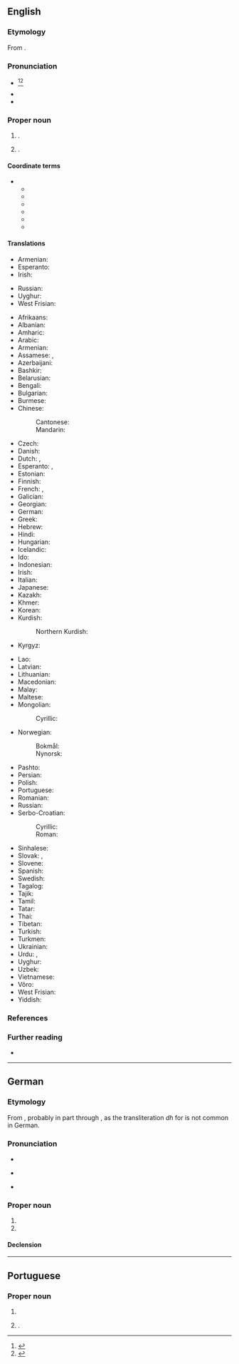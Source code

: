 ==English==

===Etymology===
From {{bor|en|ar|أَبُو ظَبْي||father of the gazelle}}.

===Pronunciation===
* {{a|US}} {{IPA|en|/ˈɑ.bu ˈdɑ.bi/|/ˈɑ.bu ˈðɑ.bi/|/ˈɑ.bu ˈdæ.bi/}}<ref name=RHD>{{R:RHCD|page=6}}</ref><ref name=OCD>{{R:OCD2|page=5}}</ref>
* {{audio|en|LL-Q1860 (eng)-Vealhurl-Abu Dhabi.wav|Audio (UK)}}
* {{audio|en|LL-Q1860 (eng)-Vealhurl-Abu Dhabi2.wav|Audio (UK)}}

===Proper noun===
{{en-proper noun|head=Abu Dhabi}}

# {{place|en|emirate|c/United Arab Emirates|on the southern|gulf/Persian Gulf}}.
# {{place|en|capital city|c/United Arab Emirates|;|capital city|emirate:suf/Abu Dhabi|c/United Arab Emirates}}.

====Coordinate terms====
* {{l|en|United Arab Emirates}}
** {{l|en|Ajman}}
** {{l|en|Dubai}}
** {{l|en|Fujairah}}
** {{l|en|Ras al-Khaimah}}
** {{l|en|Sharjah}}
** {{l|en|Umm al-Quwain}}

====Translations====
{{trans-top|one of the United Arab Emirates}}
* Armenian: {{t+|hy|Աբու Դաբի}}
* Esperanto: {{t|eo|Abudabio}}
* Irish: {{t|ga|Abú Daibí|m}}
{{trans-mid}}
* Russian: {{t+|ru|А́бу-Да́би|m}}
* Uyghur: {{t|ug|ئەبۇ زەبى}}
* West Frisian: {{t|fy|Abû Daby|n}}
{{trans-bottom}}

{{trans-top|capital of UAE}}
* Afrikaans: {{t|af|Aboe Dhabi}}
* Albanian: {{t|sq|Abu Dabi}}
* Amharic: {{t|am|አቡ ዳቢ}}
* Arabic: {{t|ar|أَبُو ظَبْي|f}}
* Armenian: {{t+|hy|Աբու Դաբի}}
* Assamese: {{t|as|আবু জাবী}}, {{t|as|আবু ঢাবী}}
* Azerbaijani: {{t+|az|Əbu-Dabi}}
* Bashkir: {{t|ba|Әбү-Дәби}}
* Belarusian: {{t|be|А́бу-Да́бі|m}}
* Bengali: {{t|bn|আবুধাবি}}
* Bulgarian: {{t|bg|А́бу Да́би|m}}
* Burmese: {{t|my|[[အဘူဒါဘီ]][[မြို့]]}}
* Chinese:
*: Cantonese: {{t|yue|阿布扎比|tr=aa3 bou3 zaat3 bei2}}
*: Mandarin: {{t+|cmn|阿布扎比|tr=Ābùzābǐ}}
* Czech: {{t+|cs|Abú Zabí|n}}
* Danish: {{t|da|Abu Dhabi|n}}
* Dutch: {{t+|nl|Abu Dhabi|n}}, {{t|nl|Aboe Dhabi|n}}
* Esperanto: {{t+|eo|Abu-Dabio}}, {{t|eo|Abudabio}}
* Estonian: {{t+|et|Abu Dhabi}}
* Finnish: {{t+|fi|Abu Dhabi}}
* French: {{t+|fr|Abou Dabi|m}}, {{t+|fr|Abou Dhabi|m}}
* Galician: {{t|gl|Abu Dabi}}
* Georgian: {{t|ka|აბუ-დაბი}}
* German: {{t+|de|Abu Dhabi|n}}
* Greek: {{t|el|Άμπου Ντάμπι|n}}
* Hebrew: {{t|he|אַבּוּ דַּאבִּי|f|tr=ábu dábi}}
* Hindi: {{t|hi|अबू धाबी|m}}
* Hungarian: {{t+|hu|Abu-Dzabi}}
* Icelandic: {{t|is|Abú Dabí}}
* Ido: {{t|io|Abu Dhabi}}
* Indonesian: {{t|id|Abu Dhabi}}
* Irish: {{t|ga|Abú Daibí|m}}
* Italian: {{t+|it|Abu Dhabi}}
* Japanese: {{t+|ja|アブダビ|tr=Abudabi}}
* Kazakh: {{t+|kk|Абу-Даби}}
* Khmer: {{t+|km|អាប៊ុយដាប៊ី}}
* Korean: {{t|ko|^아부다비}}
* Kurdish:
*: Northern Kurdish: {{t|kmr|Ebû Zebî}}
* Kyrgyz: {{t+|ky|Абу-Даби}}
{{trans-mid}}
* Lao: {{t|lo|ອາບູດາບີ}}
* Latvian: {{t|lv|Abū Dabī}}
* Lithuanian: {{t+|lt|Abu Dabis|m}}
* Macedonian: {{t+|mk|Абу Даби|m}}
* Malay: {{t|ms|Abu Dhabi}}
* Maltese: {{t|mt|Abu Dhabi}}
* Mongolian:
*: Cyrillic: {{t|mn|Абу-Даби}}
* Norwegian:
*: Bokmål: {{t|nb|Abu Dhabi}}
*: Nynorsk: {{t|nn|Abu Dhabi}}
* Pashto: {{t|ps|ابوظبي|f|tr=abozabi}}
* Persian: {{t|fa|ابوظبی|tr=abuzâbi}}
* Polish: {{t+|pl|Abu Zabi|n}}
* Portuguese: {{t+|pt|Abu Dhabi}}
* Romanian: {{t+|ro|Abu Dhabi}}
* Russian: {{t+|ru|А́бу-Да́би|m}}
* Serbo-Croatian:
*: Cyrillic: {{t|sh|Абу Даби|m}}
*: Roman: {{t|sh|Abu Dabi|m}}
* Sinhalese: {{t|si|අබුඩාබි}}
* Slovak: {{t+|sk|Abú Zabí|n}}, {{t|sk|Abú Dábí|n}}
* Slovene: {{t|sl|Abu Dabi|m}}
* Spanish: {{t+|es|Abu Dabi}}
* Swedish: {{t+|sv|Abu Dhabi|n}}
* Tagalog: {{t|tl|Abu Dhabi}}
* Tajik: {{t|tg|Абузабӣ}}
* Tamil: {{t+|ta|அபுதாபி}}
* Tatar: {{t|tt|Әбу-Даби}}
* Thai: {{t|th|อาบูดาบี}}
* Tibetan: {{t|bo|ཨ་པོའུ་དྷ་པེ}}
* Turkish: {{t|tr|Abu Dabi}}
* Turkmen: {{t|tk|Abu-Dabi}}
* Ukrainian: {{t|uk|А́бу-Да́бі|m}}
* Urdu: {{t|ur|ابو ظہبی|m|tr=abū zahabī}}, {{t|ur|ابوظہبی|m|tr=abūzahabī}}
* Uyghur: {{t|ug|ئەبۇ زەبى}}
* Uzbek: {{t|uz|Abu-Dabi}}
* Vietnamese: {{t+|vi|A-bu Đa-bi}}
* Võro: {{t|vro|Abu Dhabi}}
* West Frisian: {{t|fy|Abû Daby|n}}
* Yiddish: {{t|yi|אַבו דאַבי|n}}
{{trans-bottom}}

===References===
<references/>

===Further reading===
* {{pedia}}

----

==German==

===Etymology===
From {{der|de|ar|أَبُو ظَبْي}}, probably in part through {{der|de|en|Abu Dhabi}}, as the transliteration ''dh'' for {{m+|ar|ظ}} is not common in German.

===Pronunciation===
* {{IPA|de|/ˌabuˈdaːbi/}}
* {{IPA|de|/ˌabuˈdabi/}} {{q|rare; learned}}
* {{audio|de|De-Abu Dhabi.ogg|Audio}}

===Proper noun===
{{de-proper noun|toponym|nolinkhead=1}}

# {{place|de|emirate|c/United Arab Emirates|on the southern|gulf/Persian Gulf|t1=Abu Dhabi}}
# {{place|de|capital city|c/United Arab Emirates|t1=Abu Dhabi}}

====Declension====
{{de-ndecl|toponym}}

----

==Portuguese==

===Proper noun===
{{pt-proper noun|f}}

# {{place|pt|emirate|c/United Arab Emirates|on the southern|gulf/Persian Gulf|t1=Abu Dhabi}}
# {{place|pt|capital city|c/United Arab Emirates|t1=Abu Dhabi}}.